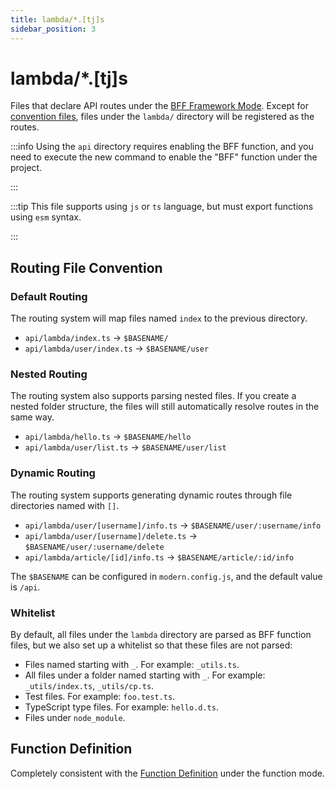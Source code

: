 ```yaml
---
title: lambda/*.[tj]s
sidebar_position: 3
---
```

# lambda/*.[tj]s

Files that declare API routes under the [BFF Framework Mode](/guides/advanced-features/bff/type.html#framework-mode). Except for [convention files](/apis/app/hooks/api/api#white-list), files under the `lambda/` directory will be registered as the routes.

:::info
Using the `api` directory requires enabling the BFF function, and you need to execute the new command to enable the "BFF" function under the project.

:::

:::tip
This file supports using `js` or `ts` language, but must export functions using `esm` syntax.

:::

## Routing File Convention

### Default Routing

The routing system will map files named `index` to the previous directory.

- `api/lambda/index.ts` -> `$BASENAME/`
- `api/lambda/user/index.ts` -> `$BASENAME/user`

### Nested Routing

The routing system also supports parsing nested files. If you create a nested folder structure, the files will still automatically resolve routes in the same way.

- `api/lambda/hello.ts` -> `$BASENAME/hello`
- `api/lambda/user/list.ts` -> `$BASENAME/user/list`

### Dynamic Routing

The routing system supports generating dynamic routes through file directories named with `[]`.

- `api/lambda/user/[username]/info.ts` -> `$BASENAME/user/:username/info`
- `api/lambda/user/[username]/delete.ts` -> `$BASENAME/user/:username/delete`
- `api/lambda/article/[id]/info.ts` -> `$BASENAME/article/:id/info`

The `$BASENAME` can be configured in `modern.config.js`, and the default value is `/api`.

### Whitelist

By default, all files under the `lambda` directory are parsed as BFF function files, but we also set up a whitelist so that these files are not parsed:

- Files named starting with `_`. For example: `_utils.ts`.
- All files under a folder named starting with `_`. For example: `_utils/index.ts`, `_utils/cp.ts`.
- Test files. For example: `foo.test.ts`.
- TypeScript type files. For example: `hello.d.ts`.
- Files under `node_module`.

## Function Definition

Completely consistent with the [Function Definition](/apis/app/hooks/api/api#function-definition) under the function mode.
